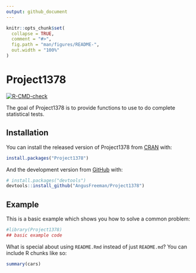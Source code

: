 ```yaml
---
output: github_document
---
```


<!-- README.md is generated from README.Rmd. Please edit that file -->

```r
knitr::opts_chunk$set(
  collapse = TRUE,
  comment = "#>",
  fig.path = "man/figures/README-",
  out.width = "100%"
)
```

# Project1378

<!-- badges: start -->
[![R-CMD-check](https://github.com/AngusFreeman/Project1378/workflows/R-CMD-check/badge.svg)](https://github.com/AngusFreeman/Project1378/actions)
<!-- badges: end -->

The goal of Project1378 is to provide functions to use to do complete statistical tests.

## Installation

You can install the released version of Project1378 from [CRAN](https://CRAN.R-project.org) with:

``` r
install.packages("Project1378")
```

And the development version from [GitHub](https://github.com/) with:

``` r
# install.packages("devtools")
devtools::install_github("AngusFreeman/Project1378")
```
## Example

This is a basic example which shows you how to solve a common problem:

```r
#library(Project1378)
## basic example code
```

What is special about using `README.Rmd` instead of just `README.md`? You can include R chunks like so:

```r
summary(cars)
```


